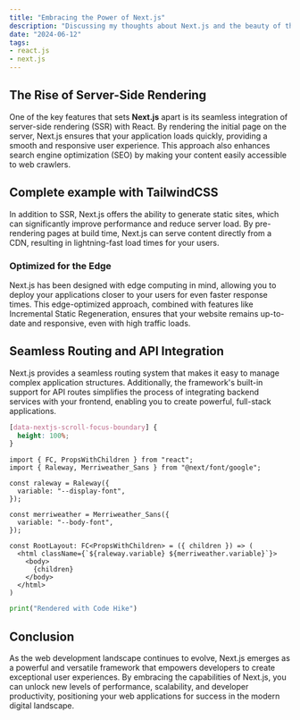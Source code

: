 ```yaml
---
title: "Embracing the Power of Next.js"
description: "Discussing my thoughts about Next.js and the beauty of the full stack framework for React."
date: "2024-06-12"
tags:
- react.js
- next.js
---
```


## The Rise of Server-Side Rendering

One of the key features that sets **Next.js** apart is its seamless integration of server-side rendering (SSR) with React. 
By rendering the initial page on the server, Next.js ensures that your application loads quickly,
providing a smooth and responsive user experience.
This approach also enhances search engine optimization (SEO) by making your content easily accessible to web crawlers.

## Complete example with TailwindCSS

In addition to SSR, Next.js offers the ability to generate static sites, which can significantly improve performance 
and reduce server load. By pre-rendering pages at build time, Next.js can serve content directly from a CDN, 
resulting in lightning-fast load times for your users.

### Optimized for the Edge
Next.js has been designed with edge computing in mind, allowing you to deploy your applications closer to your users for even faster response times. 
This edge-optimized approach, combined with features like Incremental Static Regeneration, ensures that your website remains up-to-date and responsive, 
even with high traffic loads.

## Seamless Routing and API Integration
Next.js provides a seamless routing system that makes it easy to manage complex application structures. 
Additionally, the framework's built-in support for API routes simplifies the process of integrating backend services 
with your frontend, enabling you to create powerful, full-stack applications.

```css
[data-nextjs-scroll-focus-boundary] {
  height: 100%;
}
```


```tsx
import { FC, PropsWithChildren } from "react";
import { Raleway, Merriweather_Sans } from "@next/font/google";

const raleway = Raleway({
  variable: "--display-font",
});

const merriweather = Merriweather_Sans({
  variable: "--body-font",
});

const RootLayout: FC<PropsWithChildren> = ({ children }) => (
  <html className={`${raleway.variable} ${merriweather.variable}`}>
    <body>
      {children}
    </body>
  </html>
)
```

```python hello.py
print("Rendered with Code Hike")
```

## Conclusion
As the web development landscape continues to evolve, Next.js emerges as a powerful and versatile framework 
that empowers developers to create exceptional user experiences. By embracing the capabilities of Next.js, 
you can unlock new levels of performance, scalability, and developer productivity, 
positioning your web applications for success in the modern digital landscape.